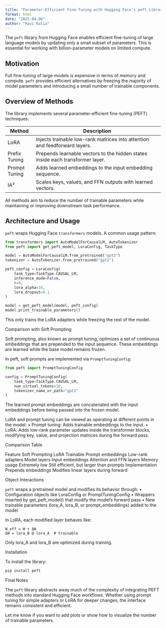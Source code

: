 ```yaml
---
title: "Parameter-Efficient Fine-Tuning with Hugging Face's peft Library"
format: html
date: "2025-04-06"
author: "Ravi Kalia"
---
```


The `peft` library from Hugging Face enables efficient fine-tuning of large language models by updating only a small subset of parameters. This is essential for working with billion-parameter models on limited compute. 

## Motivation

Full fine-tuning of large models is expensive in terms of memory and compute. `peft` provides efficient alternatives by freezing the majority of model parameters and introducing a small number of trainable components.

## Overview of Methods

The library implements several parameter-efficient fine-tuning (PEFT) techniques:

| Method           | Description                                                                 |
|------------------|-----------------------------------------------------------------------------|
| LoRA             | Injects trainable low-rank matrices into attention and feedforward layers. |
| Prefix Tuning    | Prepends learnable vectors to the hidden states inside each transformer layer. |
| Prompt Tuning    | Adds learned embeddings to the input embedding sequence.                   |
| IA³              | Scales keys, values, and FFN outputs with learned vectors.                 |

All methods aim to reduce the number of trainable parameters while maintaining or improving downstream task performance.

## Architecture and Usage

`peft` wraps Hugging Face `transformers` models. A common usage pattern:

```python
from transformers import AutoModelForCausalLM, AutoTokenizer
from peft import get_peft_model, LoraConfig, TaskType

model = AutoModelForCausalLM.from_pretrained("gpt2")
tokenizer = AutoTokenizer.from_pretrained("gpt2")

peft_config = LoraConfig(
    task_type=TaskType.CAUSAL_LM,
    inference_mode=False,
    r=8,
    lora_alpha=16,
    lora_dropout=0.1
)

model = get_peft_model(model, peft_config)
model.print_trainable_parameters()
```

This only trains the LoRA adapters while freezing the rest of the model.

Comparison with Soft Prompting

Soft prompting, also known as prompt tuning, optimizes a set of continuous embeddings that are prepended to the input sequence. These embeddings are learned while the base model remains frozen.

In peft, soft prompts are implemented via `PromptTuningConfig`:

```python
from peft import PromptTuningConfig

config = PromptTuningConfig(
    task_type=TaskType.CAUSAL_LM,
    num_virtual_tokens=10,
    tokenizer_name_or_path="gpt2"
)
```

The learned prompt embeddings are concatenated with the input embeddings before being passed into the frozen model.

LoRA and prompt tuning can be viewed as operating at different points in the model:
	•	Prompt tuning: Adds trainable embeddings to the input.
	•	LoRA: Adds low-rank parameter updates inside the transformer blocks, modifying key, value, and projection matrices during the forward pass.

Comparison Table

Feature	Soft Prompting	LoRA
Trainable	Prompt embeddings	Low-rank adapters
Model layers	Input embeddings	Attention and FFN layers
Memory usage	Extremely low	Still efficient, but larger than prompts
Implementation	Prepends embeddings	Modifies linear layers during forward

Object Interactions

`peft` wraps a pretrained model and modifies its behavior through:
	•	Configuration objects like LoraConfig or PromptTuningConfig
	•	Wrappers inserted by get_peft_model() that modify the model’s forward pass
	•	New trainable parameters (lora_A, lora_B, or prompt_embeddings) added to the model

In LoRA, each modified layer behaves like:

```.python
W_eff = W + ΔW
ΔW = lora_B @ lora_A  # trainable
```

Only lora_A and lora_B are optimized during training.

Installation

To install the library:

```bash
pip install peft
```

Final Notes

The `peft` library abstracts away much of the complexity of integrating PEFT methods into standard Hugging Face workflows. Whether using prompt tuning for simple adapters or LoRA for deeper changes, the interface remains consistent and efficient.

Let me know if you want to add plots or show how to visualize the number of trainable parameters.